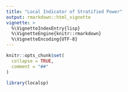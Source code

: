 ```yaml
---
title: "Local Indicator of Stratified Power"
output: rmarkdown::html_vignette
vignette: >
  %\VignetteIndexEntry{lisp}
  %\VignetteEngine{knitr::rmarkdown}
  %\VignetteEncoding{UTF-8}
---
```


```r
knitr::opts_chunk$set(
  collapse = TRUE,
  comment = "##"
)
```

```r
library(localsp)
```
